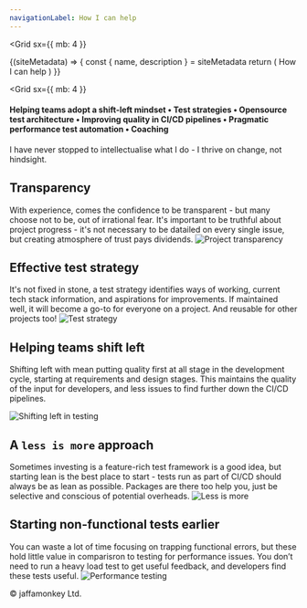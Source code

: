 ```yaml
---
navigationLabel: How I can help
---
```

<Grid
  sx={{
    mb: 4
  }}
>

<SiteMetaData>
  {(siteMetadata) => {
    const { name, description } = siteMetadata
    return (
      <Fragment>
        <Heading variant="styles.h1">How I can help</Heading>
      </Fragment>
    )
  }}
</SiteMetaData>
</Grid>

<Grid
  sx={{
    mb: 4
  }}
>

#### Helping teams adopt a shift-left mindset &#8226; Test strategies &#8226; Opensource test architecture &#8226; Improving quality in CI/CD pipelines &#8226; Pragmatic performance test automation &#8226; Coaching

<Message variant='secondary'>I have never stopped to intellectualise what I do - I thrive on change, not hindsight.</Message> 
</Grid>

<Flex>  
<Box p={2} sx={{ flex: '1 1 auto' }}>

## Transparency

With experience, comes the confidence to be transparent - but many choose not to be, out of irrational fear. It's important to be truthful about project progress - it's not necessary to be datailed on every single issue, but creating atmosphere of trust pays dividends.
</Box>
  <Box>
  <Image alt="Project transparency" src="https://raw.githubusercontent.com/jaffamonkey/gatsby-theme-terminal/main/static/images/blah2.png" />
  </Box>
</Flex>

<Flex>  
<Box p={2} sx={{ flex: '1 1 auto' }}>

## Effective test strategy

It's not fixed in stone, a test strategy identifies ways of working, current tech stack information, and aspirations for improvements. If maintained well, it will become a go-to for everyone on a project. And reusable for other projects too!
</Box>
  <Box>
  <Image alt="Test strategy" src="https://raw.githubusercontent.com/jaffamonkey/gatsby-theme-terminal/main/static/images/strategy.png" />
  </Box>
</Flex>

<Flex>  
<Box p={2} sx={{ flex: '1 1 auto' }}>

## Helping teams shift left

Shifting left with mean putting quality first at all stage in the development cycle, starting at requirements and design stages. This maintains the quality of the input for developers, and less issues to find further down the CI/CD pipelines.  

</Box>
  <Box>
  <Image alt="Shifting left in testing" src="https://raw.githubusercontent.com/jaffamonkey/gatsby-theme-terminal/main/static/images/shiftleft.png" />
  </Box>
</Flex>

<Flex>  
<Box p={2} sx={{ flex: '1 1 auto' }}>

## A `less is more` approach

Sometimes investing is a feature-rich test framework is a good idea, but starting lean is the best place to start - tests run as part of CI/CD should always be as lean as possible. Packages are there too help you, just be selective and conscious of potential overheads.
</Box>
  <Box>
  <Image alt="Less is more" src="https://raw.githubusercontent.com/jaffamonkey/gatsby-theme-terminal/main/static/images/lessismore.png" />
  </Box>
</Flex>

<Flex>  
<Box p={2} sx={{ flex: '1 1 auto' }}>

## Starting non-functional tests earlier

You can  waste a lot of time focusing on trapping functional errors, but these hold little value in comparisron to testing for performance issues. You don’t need to run a heavy load test to get useful feedback, and developers find these tests useful.
</Box>
  <Box>
  <Image alt="Performance testing" src="https://raw.githubusercontent.com/jaffamonkey/gatsby-theme-terminal/main/static/images/nfr.png" />
  </Box>
</Flex>

<Flex>
  <Box p={1}>
    &copy; jaffamonkey Ltd.
  </Box>
</Flex>